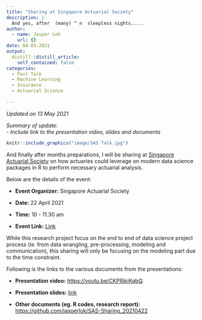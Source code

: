 ```yaml
---
title: "Sharing at Singapore Actuarial Society"
description: | 
  And yes, after  (many) ^ n  sleepless nights.....
author:
  - name: Jasper Lok
    url: {}
date: 04-03-2021
output:
  distill::distill_article:
    self_contained: false
categories:
  - Past Talk
  - Machine Learning
  - Insurance
  - Actuarial Science
  
---
```


*Updated on 13 May 2021*


*Summary of update:* <br  />
*- Include link to the presentation video, slides and documents*



```r
knitr::include_graphics("image/SAS Talk.jpg")

```


And finally after months preparations, I will be sharing at [Singapore Actuarial Society](https://www.actuaries.org.sg/) on how actuaries could leverage on modern data science packages in R to perform necessary actuarial analysis.


Below are the details of the event:


- **Event Organizer:** Singapore Actuarial Society


- **Date:** 22 April 2021


- **Time:** 10 - 11.30 am


- **Event Link:** [Link](https://www.actuaries.org.sg/events/how-modern-data-science-could-complement-actuarial-science-claim-cost-estimation)



While this research project focus on the end to end of data science project process (ie. from data wrangling, pre-processing, modeling and communication), this sharing will only be focusing on the modeling part due to the time constraint.


Following is the links to the various documents from the presentations:


- **Presentation video:** [https://youtu.be/CKPRjkiKqbQ](https://youtu.be/CKPRjkiKqbQ).


- **Presentation slides:** [link](Presentation\MITB_Capstone_Lok-Jun-Haur_Slides.html)


- **Other documents (eg. R codes, research report):** [https://github.com/jasperlok/SAS-Sharing_20210422](https://github.com/jasperlok/SAS-Sharing_20210422)






